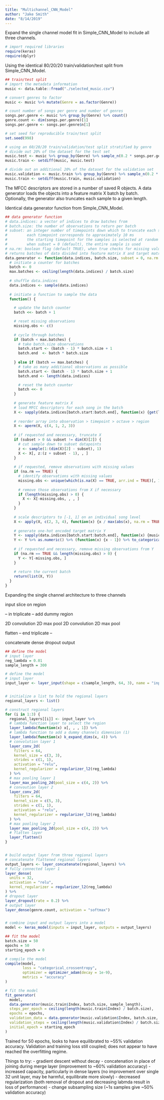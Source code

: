 ```yaml
---
title: "Multichannel_CNN_Model"
author: "Jake Smith"
date: "8/14/2019"
---
```


Expand the single channel model fit in Simple_CNN_Model to include all three channels.

```r
# import required libraries
require(keras)
require(dplyr)
```

Using the identical 80/20/20 train/validation/test split from Simple_CNN_Model.

```r
## train/test split
# import the metadata information
music <- data.table::fread("./selected_music.csv")

# convert genres to factor
music <- music %>% mutate(Genre = as.factor(Genre))

# count number of songs per genre and number of genres
songs.per.genre <- music %>% group_by(Genre) %>% count()
genre.count <- dim(songs.per.genre)[1]
songs.per.genre <- songs.per.genre$n[1]

# set seed for reproducible train/test split
set.seed(998)

# using an 60/20/20 train/validation/test split stratified by genre
# divide out 20% of the dataset for the test set
music.test <- music %>% group_by(Genre) %>% sample_n(0.2 * songs.per.genre) %>% ungroup()
music.train <- setdiff(music, music.test)

# divide out an additional 20% of the dataset for the validation set
music.validation <- music.train %>% group_by(Genre) %>% sample_n(0.2 * songs.per.genre) %>% ungroup()
music.train <- setdiff(music.train, music.validation)
```

The MFCC descriptors are stored in a number of saved R objects. A data generator loads the objects into a feature matrix X batch by batch. Optionally, the generator also truncates each sample to a given length.

Identical data generator function from Simple_CNN_Model.

```r
## data generator function
# data.indices: a vector of indices to draw batches from
# batch.size: the number of observations to return per batch
# subset: an integer number of timepoints down which to truncate each sample
#         each timepoint corresponds to approximately 10 ms
#         the starting timepoint for the samples is selected at random for each batch
#         when subset = 0 (default), the entire sample is used
# na.rm: boolean flag (default TRUE), when true checks for missing values and removes those observations
# returns batches of data divided into feature matrix X and target matrix Y
data.generator <- function(data.indices, batch.size, subset = 0, na.rm = TRUE) {
  # initiate a counter for batches
  batch <- 0
  max.batches <- ceiling(length(data.indices) / batch.size)
  
  # shuffle data.indices
  data.indices <- sample(data.indices)
  
  # initiate a function to sample the data
  function() {

    # update the batch counter
    batch <<- batch + 1

    # reset missing observations
    missing.obs <- c()
        
    # cycle through batches
    if (batch < max.batches) {
      # take batch.size observations
      batch.start <- (batch - 1) * batch.size + 1
      batch.end  <- batch * batch.size
      
    } else if (batch == max.batches) {
      # take as many additional observations as possible
      batch.start <- (batch - 1) * batch.size + 1
      batch.end <- length(data.indices)

      # reset the batch counter 
      batch <<- 0
    }
    
    # generate feature matrix X
    # load MFCC descriptors for each song in the batch
    X <- sapply(data.indices[batch.start:batch.end], function(x) {get(load(paste("./data/", x, ".descriptors", sep = "")))}, simplify = "array")
    
    # reorder array into observation > timepoint > octave > region
    X <- aperm(X, c(4, 1, 2, 3))
    
    # if requested and necessary, truncate X
    if (subset > 0 && subset != dim(X)[2]) {
      # cut sample down to subset datapoints
      z <- sample(1:(dim(X)[2] - subset), 1)
      X <- X[, z:(z + subset - 1), , ]
    }
    
    # if requested, remove observations with missing values
    if (na.rm == TRUE) {
      # identify observations with missing values
      missing.obs <- unique(which(is.na(X) == TRUE, arr.ind = TRUE)[, 1])
      
      # remove those observations from X if necessary
      if (length(missing.obs) > 0) {
        X <- X[-missing.obs, , , ]
      }
    }
    
    # scale descriptors to [-1, 1] on an individual song level
    X <- apply(X, c(2, 3, 4), function(x) {x / max(abs(x), na.rm = TRUE)})
    
    # generate one-hot encoded target matrix Y
    Y <- sapply(data.indices[batch.start:batch.end], function(x) {music$Genre[music$Index == x]})
    Y <- Y %>% as.numeric() %>% (function(x) {x - 1}) %>% to_categorical(num_classes = genre.count)
    
    # if requested and necessary, remove missing observations from Y
    if (na.rm == TRUE && length(missing.obs) > 0) {
      Y <- Y[-missing.obs, ]
    }
    
    # return the current batch
    return(list(X, Y))
  }
}
```

Expanding the single channel architecture to three channels

input
slice on region

-- in triplicate --
add dummy region

2D convolution
2D max pool
2D convolution
2D max pool

flatten
-- end triplicate --

concatenate
dense
dropout
output

```r
## define the model
# input layer 
reg_lambda = 0.01
sample_length = 300

# define the model
# input layer
input_layer <- layer_input(shape = c(sample_length, 64, 3), name = "input_layer")


# initialize a list to hold the regional layers
regional_layers <- list()

# construct regional layers
for (i in 1:3) {
  regional_layers[[i]] <- input_layer %>%
  # lambda function layer to select the region
  layer_lambda(function(x) x[, , , 1]) %>%
  # lambda function to add a dummy channels dimension (1)
  layer_lambda(function(x) k_expand_dims(x, 4)) %>%
  # convolution layer 1
  layer_conv_2d(
    filters = 64, 
    kernel_size = c(3, 3), 
    strides = c(1, 1), 
    activation = "relu", 
    kernel_regularizer = regularizer_l2(reg_lambda)
  ) %>%
  # max pooling layer 1
  layer_max_pooling_2d(pool_size = c(4, 2)) %>%
  # convoution layer 2
  layer_conv_2d(
    filters = 64, 
    kernel_size = c(5, 3), 
    strides = c(1, 1), 
    activation = "relu",
    kernel_regularizer = regularizer_l2(reg_lambda)
  ) %>%
  # max pooling layer 2
  layer_max_pooling_2d(pool_size = c(4, 2)) %>%
  # flatten layer
  layer_flatten()
}


# build output layer from three regional layers
# concatenate flattened regional layers
output_layers <- layer_concatenate(regional_layers) %>%
# fully connected layer 1
layer_dense(
  units = 32,
  activation = "relu", 
  kernel_regularizer = regularizer_l2(reg_lambda)
) %>%
# dropout layer
layer_dropout(rate = 0.2) %>%
# output layer
layer_dense(genre.count, activation = "softmax")


# combine input and output layers into a model
model <- keras_model(inputs = input_layer, outputs = output_layers)
```

```r
## fit the model
batch.size = 50
epochs = 50
starting_epoch = 0

# compile the model
compile(model, 
        loss = "categorical_crossentropy", 
        optimizer = optimizer_adam(decay = 1e-9), 
        metrics = "accuracy"
)

# fit the model
fit_generator(
  model, 
  data.generator(music.train$Index, batch.size, sample_length),
  steps_per_epoch = ceiling(length(music.train$Index) / batch.size),
  epochs = epochs, 
  validation_data = data.generator(music.validation$Index, batch.size, sample_length), 
  validation_steps = ceiling(length(music.validation$Index) / batch.size),
  initial_epoch = starting_epoch
)
```

Trained for 50 epochs, looks to have equilibrated to ~55% validation accuracy. Validation and training loss still coupled; does not appear to have reached the overfitting regime.

Things to try:
- gradient descent without decay
- concatenation in place of joining during merge layer (improvement to ~60% validation accuracy)
- increased capacity, particularly in dense layers (no improvement over single 32 unit layer, may be harmful, equilibrate more slowly)
- decreased regularization (both removal of dropout and decreasing labmda result in loss of performance)
- change subsampling size (~1s samples give ~50% validation accuracy)

